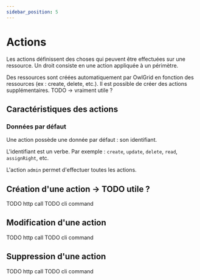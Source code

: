 ```yaml
---
sidebar_position: 5
---
```



# Actions

Les actions définissent des choses qui peuvent être effectuées sur une ressource. Un droit consiste en une action appliquée à un périmètre.

Des ressources sont créées automatiquement par OwlGrid en fonction des ressources (ex : create, delete, etc.). Il est possible de créer des actions supplémentaires. TODO -> vraiment utile ?

## Caractéristiques des actions

### Données par défaut

Une action possède une donnée par défaut : son identifiant.

L'identifiant est un verbe. Par exemple : `create`, `update`, `delete`, `read`, `assignRight`, etc.

L'action `admin` permet d'effectuer toutes les actions.

## Création d'une action -> TODO utile ?

<Tabs groupId="client">
  <TabItem value="rest" label="REST API">
  TODO http call
  </TabItem>
  <TabItem value="cli" label="CLI">
  TODO cli command
  </TabItem>
</Tabs>

## Modification d'une action

<Tabs groupId="client">
  <TabItem value="rest" label="REST API">
  TODO http call
  </TabItem>
  <TabItem value="cli" label="CLI">
  TODO cli command
  </TabItem>
</Tabs>

## Suppression d'une action

<Tabs groupId="client">
  <TabItem value="rest" label="REST API">
  TODO http call
  </TabItem>
  <TabItem value="cli" label="CLI">
  TODO cli command
  </TabItem>
</Tabs>